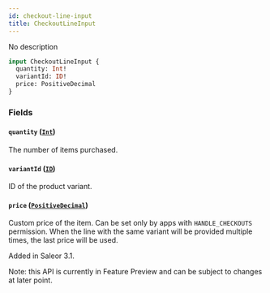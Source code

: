 ```yaml
---
id: checkout-line-input
title: CheckoutLineInput
---
```


No description

```graphql
input CheckoutLineInput {
  quantity: Int!
  variantId: ID!
  price: PositiveDecimal
}
```

### Fields

#### `quantity` ([`Int`](../../../developer/api-reference/scalars/int))

The number of items purchased.

#### `variantId` ([`ID`](../../../developer/api-reference/scalars/id))

ID of the product variant.

#### `price` ([`PositiveDecimal`](../../../developer/api-reference/scalars/positive-decimal))

Custom price of the item. Can be set only by apps with `HANDLE_CHECKOUTS` permission. When the line with the same variant will be provided multiple times, the last price will be used.

Added in Saleor 3.1.

Note: this API is currently in Feature Preview and can be subject to changes at later point.
